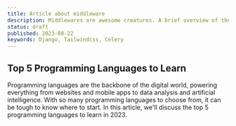 ```yaml
---
title: Article about middleware
description: Middlewares are awesome creatures. A brief overview of the most in-demand programming languages you should consider learning in 2023 to stay ahead of the curve in the tech industry.
status: draft
published: 2023-08-22
keywords: Django, Tailwindcss, Celery
---
```


## Top 5 Programming Languages to Learn

Programming languages are the backbone of the digital world, powering everything from websites and mobile apps to data analysis and artificial intelligence. With so many programming languages to choose from, it can be tough to know where to start. In this article, we'll discuss the top 5 programming languages to learn in 2023.
